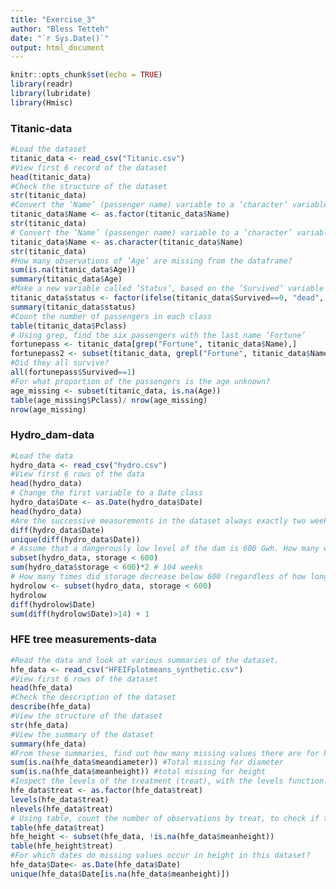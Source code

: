```yaml
---
title: "Exercise_3"
author: "Bless Tetteh"
date: "`r Sys.Date()`"
output: html_document
---
```


```r
knitr::opts_chunk$set(echo = TRUE)
library(readr)
library(lubridate)
library(Hmisc)
```

### Titanic-data
```r
#Load the dataset
titanic_data <- read_csv("Titanic.csv")
#View first 6 record of the dataset
head(titanic_data)
#Check the structure of the dataset
str(titanic_data)
#Convert the ’Name’ (passenger name) variable to a ’character’ variable, and store it in the dataframe. 
titanic_data$Name <- as.factor(titanic_data$Name)
str(titanic_data)
# Convert the ’Name’ (passenger name) variable to a ’character’ variable, and store it in the dataframe.
titanic_data$Name <- as.character(titanic_data$Name)
str(titanic_data)
#How many observations of ’Age’ are missing from the dataframe?
sum(is.na(titanic_data$Age))
summary(titanic_data$Age)
#Make a new variable called ’Status’, based on the ’Survived’ variable already in the dataset
titanic_data$status <- factor(ifelse(titanic_data$Survived==0, "dead", "alive"))
summary(titanic_data$status)
#Count the number of passengers in each class
table(titanic_data$Pclass)
# Using grep, find the six passengers with the last name ’Fortune’
fortunepass <- titanic_data[grep("Fortune", titanic_data$Name),]
fortunepass2 <- subset(titanic_data, grepl("Fortune", titanic_data$Name))
#Did they all survive?
all(fortunepass$Survived==1)
#For what proportion of the passengers is the age unknown?
age_missing <- subset(titanic_data, is.na(Age))
table(age_missing$Pclass)/ nrow(age_missing)
nrow(age_missing)
```
### Hydro_dam-data
```r
#Load the data
hydro_data <- read_csv("hydro.csv")
#View first 6 rows of the data
head(hydro_data)
# Change the first variable to a Date class
hydro_data$Date <- as.Date(hydro_data$Date)
head(hydro_data)
#Are the successive measurements in the dataset always exactly two week apart?
diff(hydro_data$Date)
unique(diff(hydro_data$Date))
# Assume that a dangerously low level of the dam is 600 Gwh. How many weeks was the dam level equal to or lower than this value?
subset(hydro_data, storage < 600)
sum(hydro_data$storage < 600)*2 # 104 weeks
# How many times did storage decrease below 600 (regardless of how long it remained below 600)?
hydrolow <- subset(hydro_data, storage < 600)
hydrolow
diff(hydrolow$Date)
sum(diff(hydrolow$Date)>14) + 1
```
### HFE tree measurements-data
```r
#Read the data and look at various summaries of the dataset.
hfe_data <- read_csv("HFEIFplotmeans_synthetic.csv")
#View first 6 rows of the dataset
head(hfe_data)
#Check the description of the dataset
describe(hfe_data)
#View the structure of the dataset
str(hfe_data)
#View the summary of the dataset
summary(hfe_data)
#From these summaries, find out how many missing values there are for height and diameter. Also count the number of missing values
sum(is.na(hfe_data$meandiameter)) #Total missing for diameter
sum(is.na(hfe_data$meanheight)) #total missing for height
#Inspect the levels of the treatment (treat), with the levels function. Also count the number of levels with the nlevels function. Now assign new levels to the factor, replacing the abbreviations with a more informative label.
hfe_data$treat <- as.factor(hfe_data$treat)
levels(hfe_data$treat)
nlevels(hfe_data$treat)
# Using table, count the number of observations by treat, to check if the dataset is balanced. Be aware that table simply counts the number of rows, regardless of missing values. Now take a subset of the dataset where height is not missing, and check the number of observations again.
table(hfe_data$treat)
hfe_height <- subset(hfe_data, !is.na(hfe_data$meanheight))
table(hfe_height$treat)
#For which dates do missing values occur in height in this dataset?
hfe_data$Date<- as.Date(hfe_data$Date)
unique(hfe_data$Date[is.na(hfe_data$meanheight)])
```
